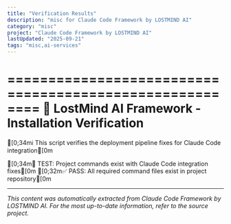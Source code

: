 ```yaml
---
title: "Verification Results"
description: "misc for Claude Code Framework by LOSTMIND AI"
category: "misc"
project: "Claude Code Framework by LOSTMIND AI"
lastUpdated: "2025-09-21"
tags: "misc,ai-services"
---
```


========================================================
🚀 LostMind AI Framework - Installation Verification
========================================================

[0;34mℹ️  This script verifies the deployment pipeline fixes for Claude Code integration[0m

[0;34m🧪 TEST: Project commands exist with Claude Code integration fixes[0m
[0;32m✅ PASS: All required command files exist in project repository[0m


---
*This content was automatically extracted from Claude Code Framework by LOSTMIND AI. For the most up-to-date information, refer to the source project.*

